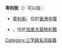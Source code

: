 '''卑利街'''（{{lang-en|'''Peel Street}}）可以指：

*[[卑利街|卑利街]]，位於[[香港|香港]][[中環|中環]]
*{{link-en|卑利街 (蒙特利爾)|Peel Street, Montreal}}，位於[[加拿大|加拿大]][[蒙特利爾|蒙特利爾]]

{{disambig}}

[[Category:三字路名消歧義|Category:三字路名消歧義]]